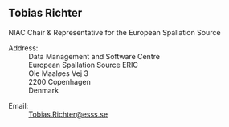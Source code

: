 ==Tobias Richter==

NIAC Chair & Representative for the European Spallation Source

;Address: 
:Data Management and Software Centre
:European Spallation Source ERIC
:Ole Maaløes Vej 3
:2200 Copenhagen
:Denmark

;Email:
:[mailto:Tobias.Richter@esss.se Tobias.Richter@esss.se]